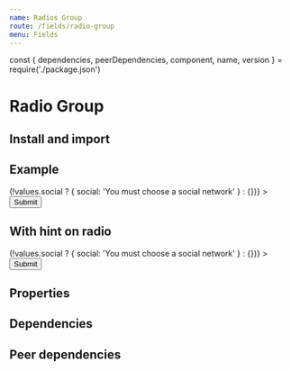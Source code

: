 ```yaml
---
name: Radios Group
route: /fields/radio-group
menu: Fields
---
```


const { dependencies, peerDependencies, component, name, version } = require('./package.json')

# Radio Group

<TagVersion version={version} name={name} />

## Install and import

<Usage component={component} name={name} peerDependencies={peerDependencies} />

## Example

<Playground>
  <Form
    initialValues={{}}
    validate={values => (!values.social ? { social: 'You must choose a social network' } : {})}
  >
    <ConnectedField
      component={RadioGroup}
      flexDirection="row"
      hint="Most popular is Twitter"
      label="Social networks"
      mb="xl"
      name="social"
      options={ITEMS}
      required
    />
    <Button type="submit">Submit</Button>
  </Form>
</Playground>

## With hint on radio

<Playground>
  <Form
    initialValues={{}}
    validate={values => (!values.social ? { social: 'You must choose a social network' } : {})}
  >
    <ConnectedField
      component={RadioGroup}
      flexDirection="row"
      mb="xl"
      name="social"
      maxWidth={{ md: 0.3 }}
      options={[
        {
          value: 'behance',
          label: 'Behance',
          hint: 'Lorem ipsum dolor sit amet, consectetur adipiscing elit.'
        },
        {
          value: 'dribbble',
          label: 'Dribbble',
          hint: 'Aenean a tristique turpis, in elementum est.'
        }
      ]}
      required
    />
    <Button type="submit">Submit</Button>
  </Form>
</Playground>

## Properties

<Props of={Radio} />

## Dependencies

<Dependencies dependencies={dependencies} />

## Peer dependencies

<Dependencies dependencies={peerDependencies} />
